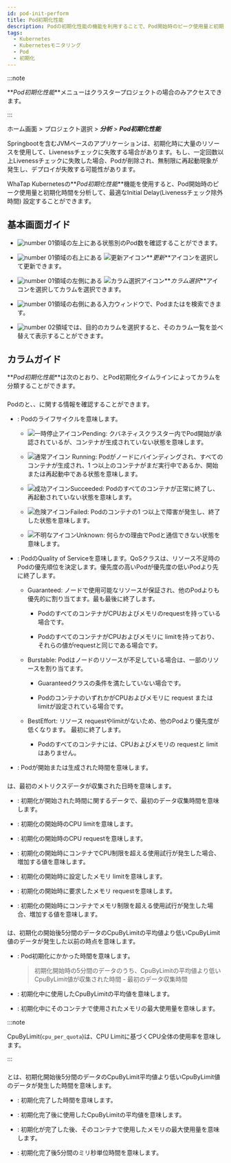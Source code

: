 ```yaml
---
id: pod-init-perform
title: Pod初期化性能
description: Podの初期化性能の機能を利用することで、Pod開始時のピーク使用量と初期化時間を分析して、最適なInitial Delayを設定できます。
tags:
  - Kubernetes
  - Kubernetesモニタリング
  - Pod
  - 初期化
---
```


:::note

**_Pod初期化性能_**メニューはクラスタープロジェクトの場合のみアクセスできます。

:::

ホーム画面 > プロジェクト選択 > **_分析_** > **_Pod初期化性能_**

Springbootを含むJVMベースのアプリケーションは、初期化時に大量のリソースを使用して、Livenessチェックに失敗する場合があります。もし、一定回数以上Livenessチェックに失敗した場合、Podが削除され、無制限に再起動現象が発生し、デプロイが失敗する可能性があります。

WhaTap Kubernetesの**_Pod初期化性能_**機能を使用すると、Pod開始時のピーク使用量と初期化時間を分析して、最適なInitial Delay(Livenessチェック除外時間) 設定することができます。

## 基本画面ガイド

<ImgLang img='k8s-pod-init-perform.png' desc='Pod初期化性能' />

-   ![number 01](/img/number-01.png)領域の左上にある状態別のPod数を確認することができます。

-   ![number 01](/img/number-01.png)領域の右上にある ![更新アイコン](/img/ico-refresh.svg)**_更新_**アイコンを選択して更新できます。

-   ![number 01](/img/number-01.png)領域の左側にある ![カラム選択アイコン](/img/ic-k8s-filter.svg)**_カラム選択_**アイコンを選択してカラムを選択できます。 

-   ![number 01](/img/number-01.png)領域の右側にある入力ウィンドウで、Pod<Cmdname sid="name" className="uitext" />または<Cmdname sid="qosClass" className="uitext" />を検索できます。

-   ![number 02](/img/number-02.png)領域では、目的のカラムを選択すると、そのカラム一覧を並べ替えて表示することができます。 

## カラムガイド

<ImgLang img='k8s-pod-init-perform-cl.png' desc='Pod初期化性能カラム' />

**_Pod初期化性能_**は次のとおり、<Cmdname sid="pod_info" className="uitext" />とPod初期化タイムラインによってカラムを分類することができます。

### <Cmdname sid="pod_info" className="b600" />

Podの<Cmdname sid="name" className="uitext" />と<Cmdname sid="phase" className="uitext" />、<Cmdname sid="qosClass" className="uitext" />、<Cmdname sid="startTime" className="uitext" />に関する情報を確認することができます。

-   <Cmdname sid="phase" className="uitext" />: Podのライフサイクルを意味します。

    -   ![一時停止アイコン](/img/ico-pause.svg)Pending: クバネティスクラスター内でPod開始が承認されているが、コンテナが生成されていない状態を意味します。

    -   ![通常アイコン](/img/ic-check-circle-filled.svg) Running: Podがノードにバインディングされ、すべてのコンテナが生成され、1 つ以上のコンテナがまだ実行中であるか、開始または再起動中である状態を意味します。

    -   ![成功アイコン](/img/ic-check-circle-filled-bl.svg)Succeeded: Podのすべてのコンテナが正常に終了し、再起動されていない状態を意味します。

    -   ![危険アイコン](/img/ic-warning-critical.svg)Failed: Podのコンテナの1 つ以上で障害が発生し、終了した状態を意味します。

    -   ![不明なアイコン](/img/ic-question-circle.svg)Unknown: 何らかの理由でPodと通信できない状態を意味します。

-   <Cmdname sid="qosClass" className="uitext" />: PodのQuality of Serviceを意味します。QoSクラスは、リソース不足時のPodの優先順位を決定します。優先度の高いPodが優先度の低いPodより先に終了します。

    -   Guaranteed: ノードで使用可能なリソースが保証され、他のPodよりも優先的に割り当てます。最も最後に終了します。

        -   PodのすべてのコンテナがCPUおよびメモリのrequestを持っている場合です。

        -   PodのすべてのコンテナがCPUおよびメモリに limitを持っており、それらの値がrequestと同じである場合です。

    -   Burstable: Podはノードのリソースが不足している場合は、一部のリソースを割り当てます。

        -   Guaranteedクラスの条件を満たしていない場合です。

        -   PodのコンテナのいずれかがCPUおよびメモリに request または limitが設定されている場合です。

    -   BestEffort: リソース requestやlimitがないため、他のPodより優先度が低くなります。 最初に終了します。

        -   Podのすべてのコンテナには、CPUおよびメモリの requestと limitはありません。

-   <Cmdname sid="startTime" className="uitext" />: Podが開始または生成された時間を意味します。

### <Cmdname sid="ITM07179" className="b600" />

<Cmdname sid="ITM07179" className="uitext" />は、最初のメトリクスデータが収集された日時を意味します。

-   <Cmdname sid="ITM07175" className="uitext" />: 初期化が開始された時間に関するデータで、最初のデータ収集時間を意味します。

-   <Cmdname sid="ITM07170" className="uitext" />: 初期化の開始時のCPU limitを意味します。

-   <Cmdname sid="ITM07169" className="uitext" />: 初期化の開始時のCPU requestを意味します。

-   <Cmdname sid="ITM07171" className="uitext" />: 初期化の開始時にコンテナでCPU制限を超える使用試行が発生した場合、増加する値を意味します。

-   <Cmdname sid="ITM07173" className="uitext" />: 初期化の開始時に設定したメモリ limitを意味します。

-   <Cmdname sid="ITM07172" className="uitext" />: 初期化の開始時に要求したメモリ requestを意味します。

-   <Cmdname sid="ITM07174" className="uitext" />: 初期化の開始時にコンテナでメモリ制限を超える使用試行が発生した場合、増加する値を意味します。

### <Cmdname sid="ITM07178" className="b600" />

<Cmdname sid="ITM07178" className="uitext" />は、初期化の開始後5分間のデータのCpuByLimitの平均値より低いCpuByLimit値のデータが発生した以前の時点を意味します。

-   <Cmdname sid="ITM07164" className="uitext" />: Pod初期化にかかった時間を意味します。

    > 初期化開始時の5分間のデータのうち、CpuByLimitの平均値より低いCpuByLimit値が収集された時間 - 最初のデータ収集時間

-   <Cmdname sid="ITM07162" className="uitext" />: 初期化中に使用したCpuByLimitの平均値を意味します。

-   <Cmdname sid="ITM07163" className="uitext" />: 初期化中にそのコンテナで使用されたメモリの最大使用量を意味します。

:::note

CpuByLimit(`cpu_per_quota`)は、CPU Limitに基づくCPU全体の使用率を意味します。 

:::

### <Cmdname sid="ITM07177" className="b600" />

<Cmdname sid="ITM07177" className="uitext" />とは、初期化開始後5分間のデータのCpuByLimit平均値より低いCpuByLimit値のデータが発生した時間を意味します。

-   <Cmdname sid="ITM07176" className="uitext" />: 初期化完了した時間を意味します。

-   <Cmdname sid="ITM07165" className="uitext" />: 初期化完了後に使用したCpuByLimitの平均値を意味します。

-   <Cmdname sid="ITM07166" className="uitext" />: 初期化が完了した後、そのコンテナで使用したメモリの最大使用量を意味します。

-   <Cmdname sid="ITM07167" className="uitext" />: 初期化完了後5分間のミリ秒単位時間を意味します。
